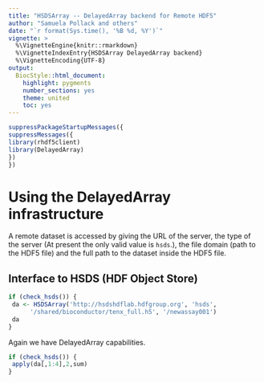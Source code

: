 ```yaml
---
title: "HSDSArray -- DelayedArray backend for Remote HDF5"
author: "Samuela Pollack and others"
date: "`r format(Sys.time(), '%B %d, %Y')`"
vignette: >
  %\VignetteEngine{knitr::rmarkdown}
  %\VignetteIndexEntry{HSDSArray DelayedArray backend}
  %\VignetteEncoding{UTF-8}
output:
  BiocStyle::html_document:
    highlight: pygments
    number_sections: yes
    theme: united
    toc: yes
---
```


```r
suppressPackageStartupMessages({
suppressMessages({
library(rhdf5client)
library(DelayedArray)
})
})
```
# Using the DelayedArray infrastructure

A remote dataset is accessed by giving the URL of the server, the
type of the server (At present the only valid value is `hsds`.), the file domain (path 
to the HDF5 file) and the full path to the dataset inside the HDF5 file. 

## Interface to HSDS (HDF Object Store)
```r
if (check_hsds()) {
 da <- HSDSArray('http://hsdshdflab.hdfgroup.org', 'hsds', 
      '/shared/bioconductor/tenx_full.h5', '/newassay001')
 da
}
```

Again we have DelayedArray capabilities.
```r
if (check_hsds()) {
 apply(da[,1:4],2,sum)
}
```
